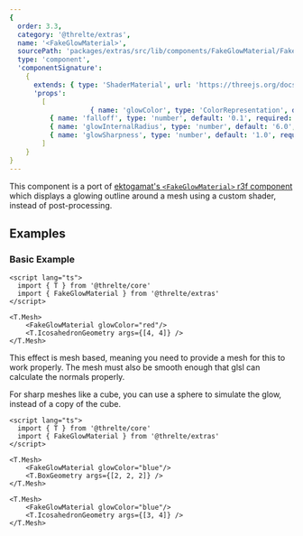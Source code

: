 ```yaml
---
{
  order: 3.3,
  category: '@threlte/extras',
  name: '<FakeGlowMaterial>',
  sourcePath: 'packages/extras/src/lib/components/FakeGlowMaterial/FakeGlowMaterial.svelte',
  type: 'component',
  'componentSignature':
    {
      extends: { type: 'ShaderMaterial', url: 'https://threejs.org/docs/index.html#api/en/materials/ShaderMaterial' },
      'props':
        [
					{ name: 'glowColor', type: 'ColorRepresentation', default: '"green"', required: false },
          { name: 'falloff', type: 'number', default: '0.1', required: false, description: 'Controls the value of the Falloff effect. Ranges from 0.0 to 1.0.' },
          { name: 'glowInternalRadius', type: 'number', default: '6.0', required: false, description: 'Controls the internal glow radius. Ranges from -1.0 to 1.0. Set a darker color to get the fresnel effect only.' },
          { name: 'glowSharpness', type: 'number', default: '1.0', required: false }
        ]
    }
}
---
```


This component is a port of [ektogamat's `<FakeGlowMaterial>` r3f component](https://github.com/ektogamat/fake-glow-material-r3f)
which displays a glowing outline around a mesh using a custom shader, instead of post-processing.

<Example path="extras/fake-glow-material" />

## Examples

### Basic Example

```svelte title="FakeGlowMaterial.svelte"
<script lang="ts">
  import { T } from '@threlte/core'
  import { FakeGlowMaterial } from '@threlte/extras'
</script>

<T.Mesh>
	<FakeGlowMaterial glowColor="red"/>
	<T.IcosahedronGeometry args={[4, 4]} />
</T.Mesh>
```

This effect is mesh based, meaning you need to provide a mesh for this to work properly.
The mesh must also be smooth enough that glsl can calculate the normals properly.

For sharp meshes like a cube, you can use a sphere to simulate the glow, instead of a copy of the cube.

```svelte title="FakeGlowMaterialCube.svelte"
<script lang="ts">
  import { T } from '@threlte/core'
  import { FakeGlowMaterial } from '@threlte/extras'
</script>

<T.Mesh>
	<FakeGlowMaterial glowColor="blue"/>
	<T.BoxGeometry args={[2, 2, 2]} />
</T.Mesh>

<T.Mesh>
	<FakeGlowMaterial glowColor="blue"/>
	<T.IcosahedronGeometry args={[3, 4]} />
</T.Mesh>
```
